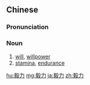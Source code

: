 ==Chinese==
{{zh-forms}}

===Pronunciation===
{{zh-pron
|m=yìlì
|c=ngai6 lik6
|mn=qz:gē-lia̍k/tw,xm,zz:gē-le̍k/qz:gē-la̍t
|ma=Zh-yìlì.ogg
|cat=n
}}

===Noun===
{{zh-noun}}
# [[will]], [[willpower]]
# [[stamina]], [[endurance]]

[[hu:毅力]]
[[mg:毅力]]
[[ja:毅力]]
[[zh:毅力]]